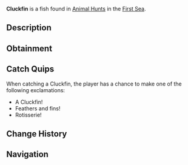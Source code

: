 {{FishInfobox
|image          = Cluckfin.png
|rarity         = Limited
|event          = Animal Hunt
|sea            = First Sea
|location       = [[Animals]]
|sublocation    = 
|sources        = Fishing Rod
|radar_location = 
|prog_speed     = +5
|xp             = 425
|weather        = Clear
|time           = 
|season         = Summer
|bait           = Flakes
|base_weight    = 39
|base_value     = 250
|weight_range   = 29.5
|base_chance    = 100
|base_resil     = 90
}}
'''Cluckfin''' is a {{Rarity|Limited}} fish found in [[Animal Hunt]]s in the [[First Sea]].

== Description ==
{{Description|A feathered fish, crowing beneath the waves.|Bestiary Entry}}

== Obtainment ==
{{Description|It clucks where the summer sun dances on the waves.|Bestiary Hint}}
{{Fish Availability|
Animal Hunt/First Sea
|top_rods      = 
Flimsy Rod\307310.83\533163.27;
Leviathan's Fang Rod\249841.75\152669.46;
Trident Rod\234233.12\276299.95;
Free Spirit Rod\231693.87\273304.66;
No-Life Rod\224668.73\324863.7;
Lucky Rod\169779.59\141738.41;
Resourceful Rod\179493.07\199285.29;
Tempest Rod\216878.43\296395.37;
Challenger's Rod\210140.38\291710.19;
Firefly Rod\198449.69\281913.72;
Frog Rod\176239.43\221297.75;
Plastic Rod\182147.58\201734.13;
Ethereal Prism Rod\222162.16\47330.24;
Seraphic Rod\220775.12\242548.16;
Rod Of The Forgotten Fang\212029.15\247588.79;
Rod Of The Exalted One\203453.51\170737.02;
Rod Of The Depths\201018.49\263809.6;
Zeus Rod\195685.53\238681.45;
Verdant Shear Rod\194704.47\245917.26;
Blazebringer Rod\189242.79\228603.86;
Depthseeker Rod\184239.83\212293.54;
Avalanche Rod\182956.92\190763.94;
Volcanic Rod\181406.36\192638.01;
Steady Rod\96854.48\94922.98
|recommended   = Trident Rod
}}

== Catch Quips ==
When catching a Cluckfin, the player has a chance to make one of the following exclamations:
* A Cluckfin!
* Feathers and fins!
* Rotisserie!

== Change History ==
{{Change History|{{subst:Current Version}}}}

== Navigation ==
{{Fish Navbox|Animals}}